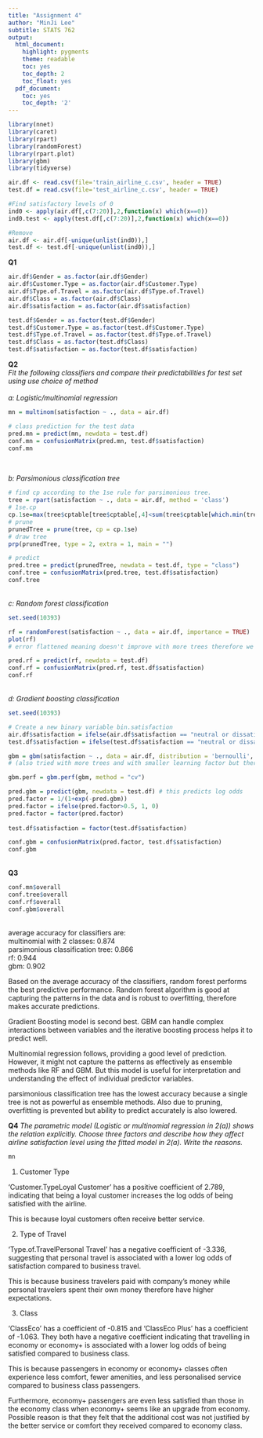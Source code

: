 ```yaml
---
title: "Assignment 4"
author: "MinJi Lee"
subtitle: STATS 762
output:
  html_document:
    highlight: pygments
    theme: readable
    toc: yes
    toc_depth: 2
    toc_float: yes
  pdf_document:
    toc: yes
    toc_depth: '2'
---
```

```r
library(nnet)
library(caret)
library(rpart)
library(randomForest)
library(rpart.plot)
library(gbm)
library(tidyverse)

air.df <- read.csv(file='train_airline_c.csv', header = TRUE)
test.df = read.csv(file='test_airline_c.csv', header = TRUE)

#Find satisfactory levels of 0
ind0 <- apply(air.df[,c(7:20)],2,function(x) which(x==0))
ind0.test <- apply(test.df[,c(7:20)],2,function(x) which(x==0))

#Remove
air.df <- air.df[-unique(unlist(ind0)),]
test.df <- test.df[-unique(unlist(ind0)),]
```


**Q1**
```r
air.df$Gender = as.factor(air.df$Gender)
air.df$Customer.Type = as.factor(air.df$Customer.Type)
air.df$Type.of.Travel = as.factor(air.df$Type.of.Travel)
air.df$Class = as.factor(air.df$Class)
air.df$satisfaction = as.factor(air.df$satisfaction)

test.df$Gender = as.factor(test.df$Gender)
test.df$Customer.Type = as.factor(test.df$Customer.Type)
test.df$Type.of.Travel = as.factor(test.df$Type.of.Travel)
test.df$Class = as.factor(test.df$Class)
test.df$satisfaction = as.factor(test.df$satisfaction)
```

**Q2**
<br>
*Fit the following classifiers and compare their predictabilities for test set using use choice of method*
<br>
<br>
*a: Logistic/multinomial regression*
```r
mn = multinom(satisfaction ~ ., data = air.df)
```
```r
# class prediction for the test data
pred.mn = predict(mn, newdata = test.df)
conf.mn = confusionMatrix(pred.mn, test.df$satisfaction)
conf.mn
```
<br>

*b: Parsimonious classification tree *
```r
# find cp according to the 1se rule for parsimonious tree. 
tree = rpart(satisfaction ~ ., data = air.df, method = 'class')
# 1se.cp
cp.1se=max(tree$cptable[tree$cptable[,4]<sum(tree$cptable[which.min(tree$cptable[,4]),c(4,5)]),1])
# prune
prunedTree = prune(tree, cp = cp.1se)
# draw tree
prp(prunedTree, type = 2, extra = 1, main = "")
```

```r
# predict
pred.tree = predict(prunedTree, newdata = test.df, type = "class")
conf.tree = confusionMatrix(pred.tree, test.df$satisfaction)
conf.tree
```
<br>
*c: Random forest classification *
```r
set.seed(10393)

rf = randomForest(satisfaction ~ ., data = air.df, importance = TRUE)
plot(rf)
# error flattened meaning doesn't improve with more trees therefore we have enough number of trees. 

pred.rf = predict(rf, newdata = test.df)
conf.rf = confusionMatrix(pred.rf, test.df$satisfaction)
conf.rf
```

<br>
*d: Gradient boosting classification  *
```r
set.seed(10393)

# Create a new binary variable bin.satisfaction
air.df$satisfaction = ifelse(air.df$satisfaction == "neutral or dissatisfied", 0, 1)
test.df$satisfaction = ifelse(test.df$satisfaction == "neutral or dissatisfied", 0, 1)

gbm = gbm(satisfaction ~ ., data = air.df, distribution = 'bernoulli', n.tree = 100, shrinkage = 0.1, cv.folds = 10)
# (also tried with more trees and with smaller learning factor but there wasn't much difference in bernoulli deviance and accuracy when used for prediction.)

gbm.perf = gbm.perf(gbm, method = "cv")

pred.gbm = predict(gbm, newdata = test.df) # this predicts log odds
pred.factor = 1/(1+exp(-pred.gbm))
pred.factor = ifelse(pred.factor>0.5, 1, 0)
pred.factor = factor(pred.factor)
  
test.df$satisfaction = factor(test.df$satisfaction)

conf.gbm = confusionMatrix(pred.factor, test.df$satisfaction)
conf.gbm
```


<br>
**Q3**
```r
conf.mn$overall
conf.tree$overall
conf.rf$overall
conf.gbm$overall
```
<br>
average accuracy for classifiers are: <br>
multinomial with 2 classes: 0.874 <br>
parsimonious classification tree: 0.866 <br>
rf: 0.944 <br>
gbm: 0.902 <br>

Based on the average accuracy of the classifiers, random forest performs the best predictive performance. Random forest algorithm is good at capturing the patterns in the data and is robust to overfitting, therefore makes accurate predictions. 

Gradient Boosting model is second best. GBM can handle complex interactions between variables and the iterative boosting process helps it to predict well. 

Multinomial regression follows, providing a good level of prediction. However, it might not capture the patterns as effectively as ensemble methods like RF and GBM. But this model is useful for interpretation and understanding the effect of individual predictor variables. 

parsimonious classification tree has the lowest accuracy because a single tree is not as powerful as ensemble methods. Also due to pruning, overfitting is prevented but ability to predict accurately is also lowered. 

**Q4**
*The parametric model (Logistic or multinomial regression in 2(a)) shows the relation explicitly. Choose three factors and describe how they affect airline satisfaction level using the fitted model in 2(a). Write the reasons.*

```r
mn
```

1. Customer Type

'Customer.TypeLoyal Customer' has a positive coefficient of 2.789, indicating that being a loyal customer increases the log odds of being satisfied with the airline. 

This is because loyal customers often receive better service. 

2. Type of Travel

'Type.of.TravelPersonal Travel' has a negative coefficient of -3.336, suggesting that personal travel is associated with a lower log odds of satisfaction compared to business travel. 

This is because business travelers paid with company's money while personal travelers spent their own money therefore have higher expectations. 

3. Class

'ClassEco' has a coefficient of -0.815 and 'ClassEco Plus' has a coefficient of -1.063. They both have a negative coefficient indicating that travelling in economy or economy+ is associated with a lower log odds of being satisfied compared to business class. 

This is because passengers in economy or economy+ classes often experience less comfort, fewer amenities, and less personalised service compared to business class passengers. 

Furthermore, economy+ passengers are even less satisfied than those in the economy class when economy+ seems like an upgrade from economy. Possible reason is that they felt that the additional cost was not justified by the better service or comfort they received compared to economy class. 

